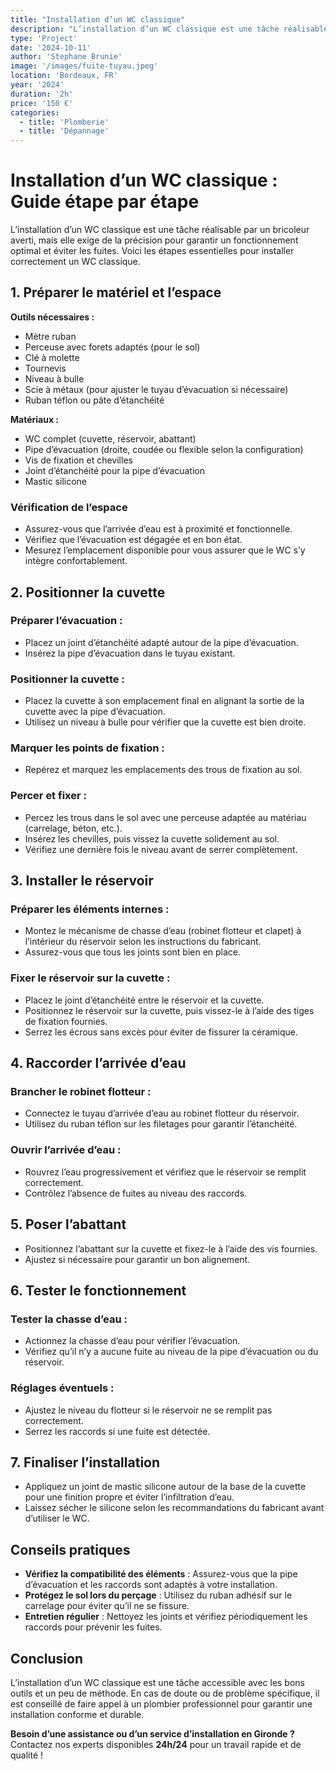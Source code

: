 ```yaml
---
title: "Installation d’un WC classique"
description: "L’installation d’un WC classique est une tâche réalisable mais elle exige de la précision pour garantir un fonctionnement optimal et éviter les fuites."
type: 'Project'
date: '2024-10-11'
author: 'Stephane Brunie'
image: '/images/fuite-tuyau.jpeg'
location: 'Bordeaux, FR'
year: '2024'
duration: '2h'
price: '150 €'
categories:
  - title: 'Plomberie'
  - title: 'Dépannage'
---
```


# Installation d’un WC classique : Guide étape par étape

L’installation d’un WC classique est une tâche réalisable par un bricoleur averti, mais elle exige de la précision pour garantir un fonctionnement optimal et éviter les fuites. Voici les étapes essentielles pour installer correctement un WC classique.

## 1. Préparer le matériel et l’espace

**Outils nécessaires :**

- Mètre ruban  
- Perceuse avec forets adaptés (pour le sol)  
- Clé à molette  
- Tournevis  
- Niveau à bulle  
- Scie à métaux (pour ajuster le tuyau d’évacuation si nécessaire)  
- Ruban téflon ou pâte d’étanchéité  

**Matériaux :**

- WC complet (cuvette, réservoir, abattant)  
- Pipe d’évacuation (droite, coudée ou flexible selon la configuration)  
- Vis de fixation et chevilles  
- Joint d’étanchéité pour la pipe d’évacuation  
- Mastic silicone  

### Vérification de l’espace

- Assurez-vous que l’arrivée d’eau est à proximité et fonctionnelle.  
- Vérifiez que l’évacuation est dégagée et en bon état.  
- Mesurez l’emplacement disponible pour vous assurer que le WC s’y intègre confortablement.  

## 2. Positionner la cuvette

### Préparer l’évacuation :
- Placez un joint d’étanchéité adapté autour de la pipe d’évacuation.  
- Insérez la pipe d’évacuation dans le tuyau existant.  

### Positionner la cuvette :
- Placez la cuvette à son emplacement final en alignant la sortie de la cuvette avec la pipe d’évacuation.  
- Utilisez un niveau à bulle pour vérifier que la cuvette est bien droite.  

### Marquer les points de fixation :
- Repérez et marquez les emplacements des trous de fixation au sol.  

### Percer et fixer :
- Percez les trous dans le sol avec une perceuse adaptée au matériau (carrelage, béton, etc.).  
- Insérez les chevilles, puis vissez la cuvette solidement au sol.  
- Vérifiez une dernière fois le niveau avant de serrer complètement.  

## 3. Installer le réservoir

### Préparer les éléments internes :
- Montez le mécanisme de chasse d’eau (robinet flotteur et clapet) à l’intérieur du réservoir selon les instructions du fabricant.  
- Assurez-vous que tous les joints sont bien en place.  

### Fixer le réservoir sur la cuvette :
- Placez le joint d’étanchéité entre le réservoir et la cuvette.  
- Positionnez le réservoir sur la cuvette, puis vissez-le à l’aide des tiges de fixation fournies.  
- Serrez les écrous sans excès pour éviter de fissurer la céramique.  

## 4. Raccorder l’arrivée d’eau

### Brancher le robinet flotteur :
- Connectez le tuyau d’arrivée d’eau au robinet flotteur du réservoir.  
- Utilisez du ruban téflon sur les filetages pour garantir l’étanchéité.  

### Ouvrir l’arrivée d’eau :
- Rouvrez l’eau progressivement et vérifiez que le réservoir se remplit correctement.  
- Contrôlez l’absence de fuites au niveau des raccords.  

## 5. Poser l’abattant

- Positionnez l’abattant sur la cuvette et fixez-le à l’aide des vis fournies.  
- Ajustez si nécessaire pour garantir un bon alignement.  

## 6. Tester le fonctionnement

### Tester la chasse d’eau :
- Actionnez la chasse d’eau pour vérifier l’évacuation.  
- Vérifiez qu’il n’y a aucune fuite au niveau de la pipe d’évacuation ou du réservoir.  

### Réglages éventuels :
- Ajustez le niveau du flotteur si le réservoir ne se remplit pas correctement.  
- Serrez les raccords si une fuite est détectée.  

## 7. Finaliser l’installation

- Appliquez un joint de mastic silicone autour de la base de la cuvette pour une finition propre et éviter l’infiltration d’eau.  
- Laissez sécher le silicone selon les recommandations du fabricant avant d’utiliser le WC.  

## Conseils pratiques

- **Vérifiez la compatibilité des éléments** : Assurez-vous que la pipe d’évacuation et les raccords sont adaptés à votre installation.  
- **Protégez le sol lors du perçage** : Utilisez du ruban adhésif sur le carrelage pour éviter qu’il ne se fissure.  
- **Entretien régulier** : Nettoyez les joints et vérifiez périodiquement les raccords pour prévenir les fuites.  

## Conclusion

L’installation d’un WC classique est une tâche accessible avec les bons outils et un peu de méthode. En cas de doute ou de problème spécifique, il est conseillé de faire appel à un plombier professionnel pour garantir une installation conforme et durable.

**Besoin d’une assistance ou d’un service d’installation en Gironde ?**  
Contactez nos experts disponibles **24h/24** pour un travail rapide et de qualité !
